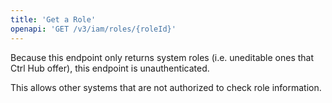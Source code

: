 ```yaml
---
title: 'Get a Role'
openapi: 'GET /v3/iam/roles/{roleId}'
---
```


<Info>
  Because this endpoint only returns system roles (i.e. uneditable ones that Ctrl Hub offer), this endpoint is unauthenticated.

  This allows other systems that are not authorized to check role information.
</Info>
